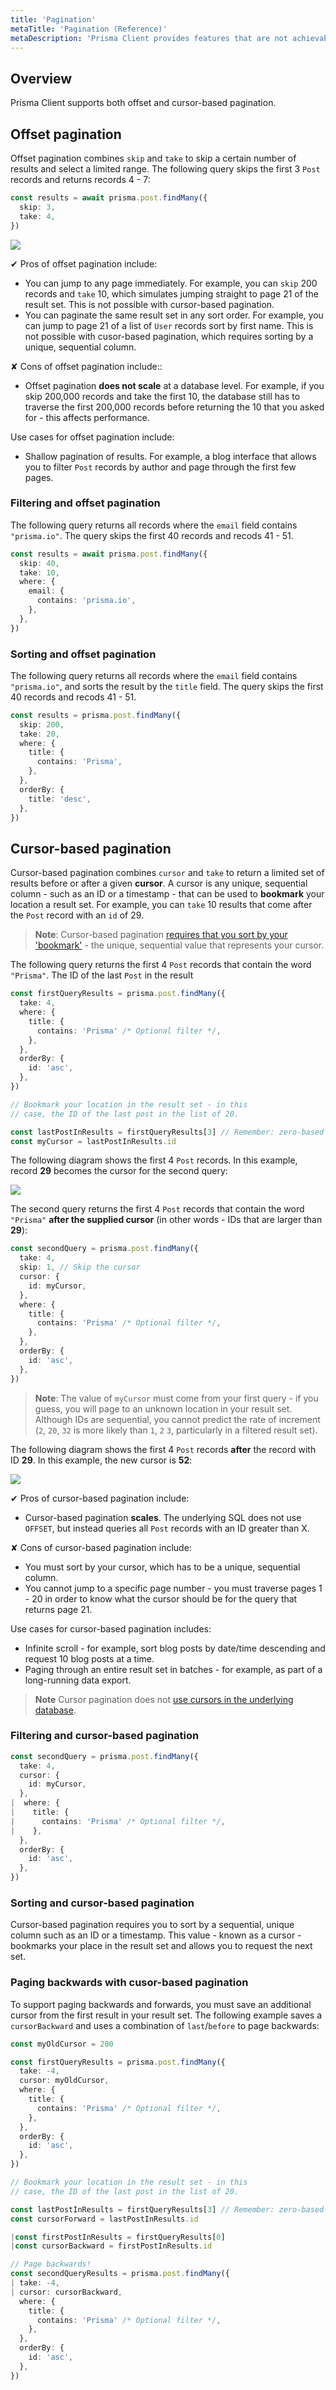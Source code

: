 ```yaml
---
title: 'Pagination'
metaTitle: 'Pagination (Reference)'
metaDescription: 'Prisma Client provides features that are not achievable with relational databases. These features are referred to as "polyfills" and explained on this page.'
---
```


## Overview

Prisma Client supports both offset and cursor-based pagination.

## Offset pagination

Offset pagination combines `skip` and `take` to skip a certain number of results and select a limited range. The following query skips the first 3 `Post` records and returns records 4 - 7:

```ts line-number
const results = await prisma.post.findMany({
  skip: 3,
  take: 4,
})
```

![](pagination/offset-skip-take.png)

✔ Pros of offset pagination include:

- You can jump to any page immediately. For example, you can `skip` 200 records and `take` 10, which simulates jumping straight to page 21 of the result set. This is not possible with cursor-based pagination.
- You can paginate the same result set in any sort order. For example, you can jump to page 21 of a list of `User` records sort by first name. This is not possible with cusor-based pagination, which requires sorting by a unique, sequential column.

✘ Cons of offset pagination include::

- Offset pagination **does not scale** at a database level. For example, if you skip 200,000 records and take the first 10, the database still has to traverse the first 200,000 records before returning the 10 that you asked for - this affects performance.

Use cases for offset pagination include:

- Shallow pagination of results. For example, a blog interface that allows you to filter `Post` records by author and page through the first few pages.

### Filtering and offset pagination

The following query returns all records where the `email` field contains `"prisma.io"`. The query skips the first 40 records and recods 41 - 51.

```ts line-number
const results = await prisma.post.findMany({
  skip: 40,
  take: 10,
  where: {
    email: {
      contains: 'prisma.io',
    },
  },
})
```

### Sorting and offset pagination

The following query returns all records where the `email` field contains `"prisma.io"`, and sorts the result by the `title` field. The query skips the first 40 records and recods 41 - 51.

```ts line-number
const results = prisma.post.findMany({
  skip: 200,
  take: 20,
  where: {
    title: {
      contains: 'Prisma',
    },
  },
  orderBy: {
    title: 'desc',
  },
})
```

## Cursor-based pagination

Cursor-based pagination combines `cursor` and `take` to return a limited set of results before or after a given **cursor**. A cursor is any unique, sequential column - such as an ID or a timestamp - that can be used to **bookmark** your location a result set. For example, you can `take` 10 results that come after the `Post` record with an `id` of 29.

> **Note**: Cursor-based pagination [requires that you sort by your 'bookmark'](#sorting-and-cursor-based-pagination) - the unique, sequential value that represents your cursor.

The following query returns the first 4 `Post` records that contain the word `"Prisma"`. The ID of the last `Post` in the result

```ts line-number
const firstQueryResults = prisma.post.findMany({
  take: 4,
  where: {
    title: {
      contains: 'Prisma' /* Optional filter */,
    },
  },
  orderBy: {
    id: 'asc',
  },
})

// Bookmark your location in the result set - in this
// case, the ID of the last post in the list of 20.

const lastPostInResults = firstQueryResults[3] // Remember: zero-based index! :)
const myCursor = lastPostInResults.id
```

The following diagram shows the first 4 `Post` records. In this example, record **29** becomes the cursor for the second query:

![](pagination/cursor-first-4.png)

The second query returns the first 4 `Post` records that contain the word `"Prisma"` **after the supplied cursor** (in other words - IDs that are larger than **29**):

```ts line-number
const secondQuery = prisma.post.findMany({
  take: 4,
  skip: 1, // Skip the cursor
  cursor: {
    id: myCursor,
  },
  where: {
    title: {
      contains: 'Prisma' /* Optional filter */,
    },
  },
  orderBy: {
    id: 'asc',
  },
})
```

> **Note**: The value of `myCursor` must come from your first query - if you guess, you will page to an unknown location in your result set. Although IDs are sequential, you cannot predict the rate of increment (`2`, `20`, `32` is more likely than `1`, `2` `3`, particularly in a filtered result set).

The following diagram shows the first 4 `Post` records **after** the record with ID **29**. In this example, the new cursor is **52**:

![](pagination/cursor-next-4.png)

✔ Pros of cursor-based pagination include:

- Cursor-based pagination **scales**. The underlying SQL does not use `OFFSET`, but instead queries all `Post` records with an ID greater than X.

✘ Cons of cursor-based pagination include:

- You must sort by your cursor, which has to be a unique, sequential column.
- You cannot jump to a specific page number - you must traverse pages 1 - 20 in order to know what the cursor should be for the query that returns page 21.

Use cases for cursor-based pagination includes:

- Infinite scroll - for example, sort blog posts by date/time descending and request 10 blog posts at a time.
- Paging through an entire result set in batches - for example, as part of a long-running data export.

> **Note** Cursor pagination does not [use cursors in the underlying database](https://www.postgresql.org/docs/9.2/plpgsql-cursors.html).

### Filtering and cursor-based pagination

```ts line-number
const secondQuery = prisma.post.findMany({
  take: 4,
  cursor: {
    id: myCursor,
  },
|  where: {
|    title: {
|      contains: 'Prisma' /* Optional filter */,
|    },
  },
  orderBy: {
    id: 'asc',
  },
})
```

### Sorting and cursor-based pagination

Cursor-based pagination requires you to sort by a sequential, unique column such as an ID or a timestamp. This value - known as a cursor - bookmarks your place in the result set and allows you to request the next set.

### Paging backwards with cusor-based pagination

To support paging backwards and forwards, you must save an additional cursor from the first result in your result set. The following example saves a `cursorBackward` and uses a combination of `last`/`before` to page backwards:

```ts line-number
const myOldCursor = 200

const firstQueryResults = prisma.post.findMany({
  take: -4,
  cursor: myOldCursor,
  where: {
    title: {
      contains: 'Prisma' /* Optional filter */,
    },
  },
  orderBy: {
    id: 'asc',
  },
})

// Bookmark your location in the result set - in this
// case, the ID of the last post in the list of 20.

const lastPostInResults = firstQueryResults[3] // Remember: zero-based index! :)
const cursorForward = lastPostInResults.id

|const firstPostInResults = firstQueryResults[0]
|const cursorBackward = firstPostInResults.id

// Page backwards!
const secondQueryResults = prisma.post.findMany({
| take: -4,
| cursor: cursorBackward,
  where: {
    title: {
      contains: 'Prisma' /* Optional filter */,
    },
  },
  orderBy: {
    id: 'asc',
  },
})

```
